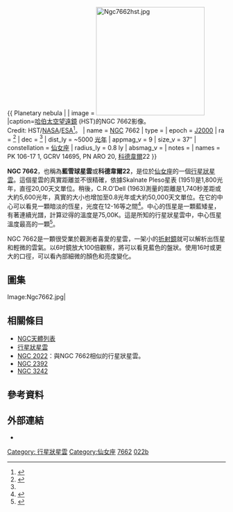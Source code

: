 {{ Planetary nebula |
| image = [[Image:Ngc7662hst.jpg|250px]]
|caption=[[哈伯太空望遠鏡|哈伯太空望遠鏡]] (HST)的NGC 7662影像。<br/>Credit: HST/[[NASA|NASA]]/[[ESA|ESA]]<ref>{{Cite web |url=http://www.spacetelescope.org/images/html/opo9738c21.html |title='''The Hubble European Space Agency Information Centre''' Hubble picture of NGC 7662 |accessdate=2011-01-19 |archive-date=2007-09-27 |archive-url=https://web.archive.org/web/20070927184811/http://www.spacetelescope.org/images/html/opo9738c21.html |dead-url=yes }}</ref>。
| name = [[星雲和星團新總表|NGC]] 7662
| type = 
| epoch = [[J2000|J2000]]
| ra = {{RA|23|25|54}}<ref name="simbad">{{cite web
  | title=SIMBAD Astronomical Database
  | work=Results for NGC 7662
  | url=http://simbad.u-strasbg.fr/Simbad
  | accessdate=2007-04-10
  | archive-date=2019-05-01
  | archive-url=https://web.archive.org/web/20190501023034/http://simbad.u-strasbg.fr/simbad/
  | dead-url=no
  }}</ref>
| dec = {{DEC|+42|32|6}}<ref name="simbad" />
| dist_ly = ~5000 [[光年|光年]] 
| appmag_v = 9
| size_v = 37″
| constellation = [[仙女座|仙女座]]
| radius_ly = 0.8 ly 
| absmag_v = 
| notes = 
| names = PK 106-17 1, GCRV 14695, PN ARO 20, [[科德韋爾深空天體表|科德韋爾]]22
}}
{{Sky|23|25|54|+|42|32|6|1000000000}}

'''NGC 7662'''，也稱為'''藍雪球星雲'''或'''科德韋爾22'''，是位於[[仙女座|仙女座]]的一個[[行星狀星雲|行星狀星雲]]。這個星雲的真實距離並不很精確，依據Skalnate Pleso星表 (1951)是1,800光年，直徑20,00天文單位。稍後，C.R.O'Dell (1963)測量的距離是1,740秒差距或大約5,600光年，真實的大小也增加至0.8光年或大約50,000天文單位。在它的中心可以看見一顆暗淡的恆星，光度在12-16等之間<ref>{{cite web|url=http://www.daviddarling.info/encyclopedia/B/Blue_Snowball_Nebula.html|title=Blue Snowball Nebula (NGC 7662)|publisher=Internet Encyclopedia of Science|accessdate=2008-10-11|archive-date=2015-10-30|archive-url=https://web.archive.org/web/20151030011241/http://www.daviddarling.info/encyclopedia/B/Blue_Snowball_Nebula.html|dead-url=no}}</ref>。中心的恆星是一顆藍矮星，有著連續光譜，計算逤得的溫度是75,00K。這是所知的行星狀星雲中，中心恆星溫度最高的一顆<ref>{{cite web|url=http://www.kopernik.org/images/archive/n7662.htm|title=Planetary nebula NGC 7662 in Andromeda|publisher=Kopernic Observatory|accessdate=2008-10-11|archive-date=2016-03-03|archive-url=https://web.archive.org/web/20160303230623/http://www.kopernik.org/images/archive/n7662.htm|dead-url=no}}</ref>。

NGC 7662是一顆很受業於觀測者喜愛的星雲，一架小的[[折射望遠鏡|折射鏡]]就可以解析出恆星和輕微的雲氣。以6吋鏡放大100倍觀察，將可以看見藍色的盤狀。使用16吋或更大的口徑，可以看內部細微的顏色和亮度變化。 

== 圖集 ==
<gallery>

Image:Ngc7662.jpg|
</gallery>

== 相關條目 ==
* [[NGC天體列表|NGC天體列表]]
* [[行星狀星雲|行星狀星雲]]
* [[NGC_2022|NGC 2022]]：與NGC 7662相似的行星狀星雲。
* [[NGC_2392|NGC 2392]]
* [[NGC_3242|NGC 3242]]

== 參考資料 ==
{{reflist}}

== 外部連結 ==
* {{WikiSky}}

{{科德韋爾天體}}

[[Category:_行星狀星雲|Category: 行星狀星雲]]
[[Category:仙女座|Category:仙女座]]
[[Category:NGC天體|7662]]
[[Category:科德韋爾天體|022b]]